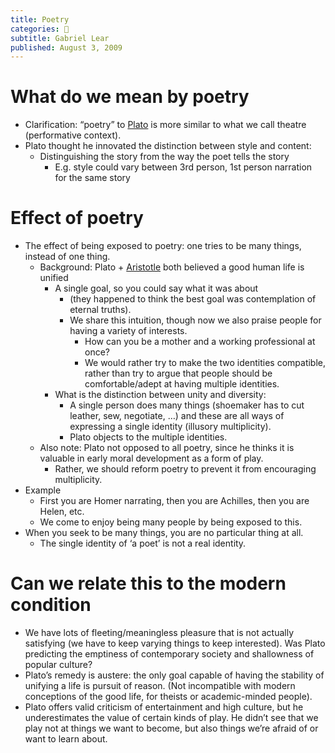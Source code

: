 ```yaml
---
title: Poetry
categories: 🔴
subtitle: Gabriel Lear
published: August 3, 2009
---
```



# What do we mean by poetry
- Clarification: "poetry" to [Plato](/docs/phil/people/plato) is more similar to what we call theatre
  (performative context).
- Plato thought he innovated the distinction between style and content:
  - Distinguishing the story from the way the poet tells the story
    - E.g. style could vary between 3rd person, 1st person narration for the 
      same story

# Effect of poetry
- The effect of being exposed to poetry: one tries to be many things, instead of 
  one thing.
  - Background: Plato + [Aristotle](/docs/phil/people/aristotle) 
    both believed a good human life is unified
    - A single goal, so you could say what it was about
      - (they happened to think the best goal was contemplation of eternal 
        truths).
      - We share this intuition, though now we also praise people for having a 
        variety of interests.
        - How can you be a mother and a working professional at once?
        - We would rather try to make the two identities compatible, rather than 
          try to argue that people should be comfortable/adept at having 
          multiple identities.
    - What is the distinction between unity and diversity:
      - A single person does many things (shoemaker has to cut leather, sew, 
        negotiate, ...) and these are all ways of expressing a single identity 
        (illusory multiplicity).
      - Plato objects to the multiple identities.
  - Also note: Plato not opposed to all poetry, since he thinks it is valuable 
    in early moral development as a form of play.
    - Rather, we should reform poetry to prevent it from encouraging 
      multiplicity.

- Example
  - First you are Homer narrating, then you are Achilles, then you are Helen, 
    etc.
  - We come to enjoy being many people by being exposed to this.

- When you seek to be many things, you are no particular thing at all.
  - The single identity of 'a poet' is not a real identity.

# Can we relate this to the modern condition
- We have lots of fleeting/meaningless pleasure that is not actually satisfying 
  (we have to keep varying things to keep interested). Was Plato predicting the 
  emptiness of contemporary society and shallowness of popular culture?
- Plato's remedy is austere: the only goal capable of having the stability of 
  unifying a life is pursuit of reason. (Not incompatible with modern 
  conceptions of the good life, for theists or academic-minded people).
- Plato offers valid criticism of entertainment and high culture, but he 
  underestimates the value of certain kinds of play. He didn't see that we play 
  not at things we want to become, but also things we're afraid of or want to 
  learn about.
